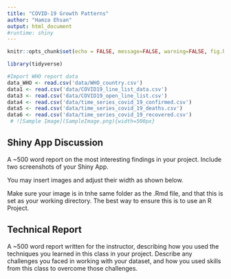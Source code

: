 ```yaml
---
title: "COVID-19 Growth Patterns"
author: "Hamza Ehsan"
output: html_document
#runtime: shiny
---
```



```r
knitr::opts_chunk$set(echo = FALSE, message=FALSE, warning=FALSE, fig.height = 4, fig.width = 6 )
```


```r
library(tidyverse) 
```

```r
#Import WHO report data
data_WHO <- read.csv('data/WHO_country.csv')
data1 <- read.csv('data/COVID19_line_list_data.csv')
data3 <- read.csv('data/COVID19_open_line_list.csv')
data4 <- read.csv('data/time_series_covid_19_confirmed.csv')
data5 <- read.csv('data/time_series_covid_19_deaths.csv')
data6 <- read.csv('data/time_series_covid_19_recovered.csv')
 # ![Sample Image](SampleImage.png){width=500px}
```

## Shiny App Discussion

A ~500 word report on the most interesting findings in your project. Include two screenshots of your Shiny App. 

You may insert images and adjust their width as shown below. 

Make sure your image is in tnhe same folder as the .Rmd file, and that this is set as your working directory. The best way to ensure this is to use an R Project. 



## Technical Report 

A ~500 word report written for the instructor, describing how you used the techniques you learned in this class in your project. Describe any challenges you faced in working with your dataset, and how you used skills from this class to overcome those challenges. 
